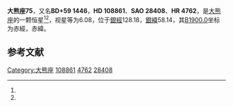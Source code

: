 {{Starbox begin
| name = 大熊座75
}}
{{Starbox observe
| epoch = [[J2000.0|J2000.0]]
| constell = [[大熊座|大熊座]]<ref name=SIMBAD>{{cite web
 | url=http://simbad.u-strasbg.fr/simbad/sim-id?Ident=HR+4762
 | title=Pulsating variable Star
 | publisher=Centre de Données astronomiques de Strasbourg
 | work=SIMBAD
 | accessdate=2012-07-13
 | archive-date=2016-03-18
 | archive-url=https://web.archive.org/web/20160318153446/http://simbad.u-strasbg.fr/simbad/sim-id?Ident=HR+4762
 | dead-url=no
 }}</ref><ref name=DATA>{{cite web
 | url=http://vizier.u-strasbg.fr/viz-bin/VizieR-5?-out.add=.&-source=5050&-corr=PK=HR&-out.max=9999&HR=4762
 | title=VizieR Detailed Page
 | accessdate=2012-07-13
 | archive-date=2016-03-05
 | archive-url=https://web.archive.org/web/20160305023539/http://vizier.u-strasbg.fr/viz-bin/VizieR-5?-out.add=.&-source=5050&-corr=PK=HR&-out.max=9999&HR=4762
 | dead-url=no
 }}</ref>
| 星官 = 
| ra = {{RA|12|30|4.3}}<ref name=SIMBAD /><ref name=DATA />
| dec = {{DEC|+58|46|3}}<ref name=SIMBAD /><ref name=DATA />
| appmag_v = 6.08<ref name=SIMBAD /><ref name=DATA />
}}
{{Starbox character
| class = G8III-IV<ref name=SIMBAD /><ref name=DATA />
| b-v = 0.98<ref name=SIMBAD /><ref name=DATA />
| u-b = <ref name=SIMBAD /><ref name=DATA />
| r-i = <ref name=SIMBAD /><ref name=DATA />
| variable = 
}}
{{Starbox astrometry
| radial_v = 
| prop_mo_ra = -17
| parallax = 
| p_error = 
}}
{{Starbox catalog
| names =BD+59 1446，[[SAO星表|SAO]] 28408，[[HD星表|HD]] 108861，[[HR星表|HR]] 4762}}
{{Starbox reference |Simbad=HR+4762}}
{{Starbox end}}

'''大熊座75'''，又名'''BD+59 1446'''，'''HD 108861'''、'''SAO 28408'''、'''HR 4762'''，是[[大熊座|大熊座]]的一颗恒星<ref name=SIMBAD /><ref name=DATA />，视星等为6.08，位于[[銀道座標系|銀經]]128.18，[[銀道座標系|銀緯]]58.14，其[[B1900.0|B1900.0]]坐标为赤經{{RA|12|25|23.4}}，赤緯{{DEC|+59|58.14|15}}。

== 参考文献 ==
{{reflist}}

{{star-stub}}

{{大熊座恒星}}
[[Category:大熊座|Category:大熊座]]
[[Category:HD和HDE天體|108861]]
[[Category:HR天體|4762]]
[[Category:SAO天體|28408]]